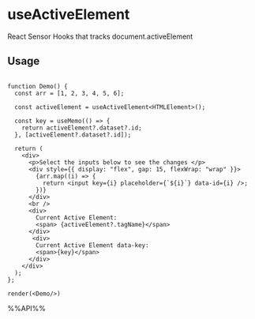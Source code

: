 # useActiveElement

React Sensor Hooks that tracks document.activeElement


## Usage

```tsx live noInline

function Demo() {
  const arr = [1, 2, 3, 4, 5, 6];

  const activeElement = useActiveElement<HTMLElement>();

  const key = useMemo(() => {
    return activeElement?.dataset?.id;
  }, [activeElement?.dataset?.id]);

  return (
    <div>
      <p>Select the inputs below to see the changes </p>
      <div style={{ display: "flex", gap: 15, flexWrap: "wrap" }}>
        {arr.map((i) => {
          return <input key={i} placeholder={`${i}`} data-id={i} />;
        })}
      </div>
      <br />
      <div>
        Current Active Element:
        <span> {activeElement?.tagName}</span>
      </div>
       <div>
        Current Active Element data-key:
        <span>{key}</span>
      </div>
    </div>
  );
};

render(<Demo/>)

```



%%API%%
